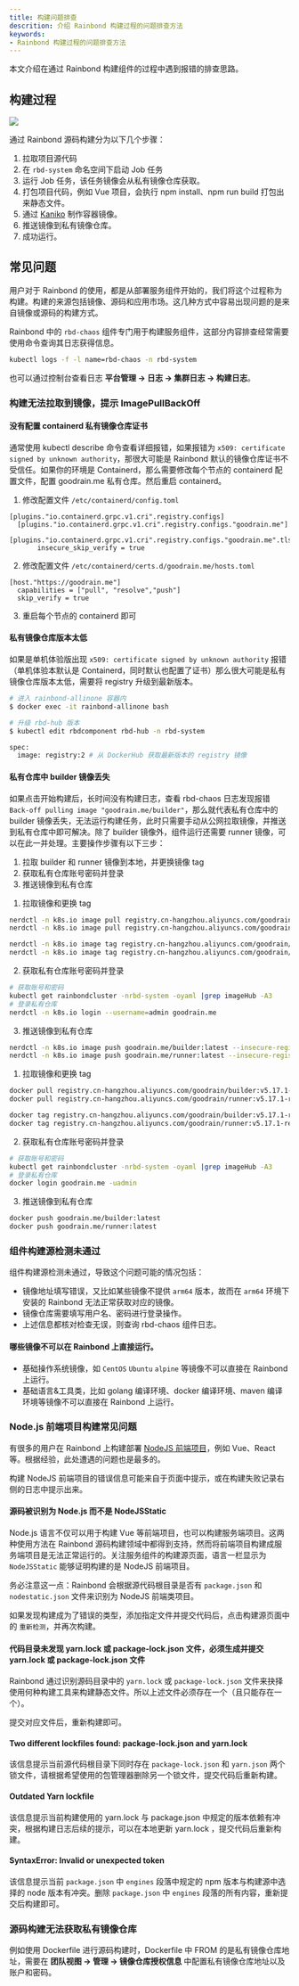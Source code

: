 ```yaml
---
title: 构建问题排查
descrition: 介绍 Rainbond 构建过程的问题排查方法
keywords:
- Rainbond 构建过程的问题排查方法
---
```



本文介绍在通过 Rainbond 构建组件的过程中遇到报错的排查思路。

## 构建过程

![](https://static.goodrain.com/docs/5.12/troubleshooting/installation/build-process.png)

通过 Rainbond 源码构建分为以下几个步骤：

1. 拉取项目源代码
2. 在 `rbd-system` 命名空间下启动 Job 任务
3. 运行 Job 任务，该任务镜像会从私有镜像仓库获取。
4. 打包项目代码，例如 Vue 项目，会执行 npm install、npm run build 打包出来静态文件。
5. 通过 [Kaniko](https://github.com/GoogleContainerTools/kaniko) 制作容器镜像。
6. 推送镜像到私有镜像仓库。
7. 成功运行。

## 常见问题

用户对于 Rainbond 的使用，都是从部署服务组件开始的，我们将这个过程称为构建。构建的来源包括镜像、源码和应用市场。这几种方式中容易出现问题的是来自镜像或源码的构建方式。

Rainbond 中的 `rbd-chaos` 组件专门用于构建服务组件，这部分内容排查经常需要使用命令查询其日志获得信息。

```bash
kubectl logs -f -l name=rbd-chaos -n rbd-system
```

也可以通过控制台查看日志 **平台管理 -> 日志 -> 集群日志 -> 构建日志**。

### 构建无法拉取到镜像，提示 ImagePullBackOff

#### 没有配置 containerd 私有镜像仓库证书

通常使用 kubectl describe 命令查看详细报错，如果报错为 `x509: certificate signed by unknown authority`，那很大可能是 Rainbond 默认的镜像仓库证书不受信任。如果你的环境是 Containerd，那么需要修改每个节点的 containerd 配置文件，配置 goodrain.me 私有仓库。然后重启 containerd。

1. 修改配置文件 `/etc/containerd/config.toml`

```
[plugins."io.containerd.grpc.v1.cri".registry.configs]
  [plugins."io.containerd.grpc.v1.cri".registry.configs."goodrain.me"]
    [plugins."io.containerd.grpc.v1.cri".registry.configs."goodrain.me".tls]
       insecure_skip_verify = true
```

2. 修改配置文件 `/etc/containerd/certs.d/goodrain.me/hosts.toml`

```
[host."https://goodrain.me"]
  capabilities = ["pull", "resolve","push"]
  skip_verify = true
```

3. 重启每个节点的 containerd 即可

#### 私有镜像仓库版本太低

如果是单机体验版出现 `x509: certificate signed by unknown authority` 报错（单机体验本默认是 Containerd，同时默认也配置了证书）那么很大可能是私有镜像仓库版本太低，需要将 registry 升级到最新版本。

```bash
# 进入 rainbond-allinone 容器内
$ docker exec -it rainbond-allinone bash

# 升级 rbd-hub 版本
$ kubectl edit rbdcomponent rbd-hub -n rbd-system

spec:
  image: registry:2 # 从 DockerHub 获取最新版本的 registry 镜像
```

#### 私有仓库中 builder 镜像丢失

如果点击开始构建后，长时间没有构建日志，查看 rbd-chaos 日志发现报错 `Back-off pulling image "goodrain.me/builder"`，那么就代表私有仓库中的 builder 镜像丢失，无法运行构建任务，此时只需要手动从公网拉取镜像，并推送到私有仓库中即可解决。除了 builder 镜像外，组件运行还需要 runner 镜像，可以在此一并处理。主要操作步骤有以下三步：

1. 拉取 builder 和 runner 镜像到本地，并更换镜像 tag
2. 获取私有仓库账号密码并登录
3. 推送镜像到私有仓库

<Tabs groupId="解决方案">
  <TabItem value="Containerd 运行时" label="Containerd 运行时" default>

1. 拉取镜像和更换 tag

```bash
nerdctl -n k8s.io image pull registry.cn-hangzhou.aliyuncs.com/goodrain/builder:v5.17.1-release
nerdctl -n k8s.io image pull registry.cn-hangzhou.aliyuncs.com/goodrain/runner:v5.17.1-release

nerdctl -n k8s.io image tag registry.cn-hangzhou.aliyuncs.com/goodrain/builder:v5.17.1-release goodrain.me/builder:latest
nerdctl -n k8s.io image tag registry.cn-hangzhou.aliyuncs.com/goodrain/runner:v5.17.1-release goodrain.me/runner:latest
```

2. 获取私有仓库账号密码并登录

```bash
# 获取账号和密码
kubectl get rainbondcluster -nrbd-system -oyaml |grep imageHub -A3
# 登录私有仓库
nerdctl -n k8s.io login --username=admin goodrain.me
```

3. 推送镜像到私有仓库

```bash
nerdctl -n k8s.io image push goodrain.me/builder:latest --insecure-registry
nerdctl -n k8s.io image push goodrain.me/runner:latest --insecure-registry
```

  </TabItem>

  <TabItem value="Docker 运行时" label="Docker 运行时" default>


1. 拉取镜像和更换 tag

```bash
docker pull registry.cn-hangzhou.aliyuncs.com/goodrain/builder:v5.17.1-release
docker pull registry.cn-hangzhou.aliyuncs.com/goodrain/runner:v5.17.1-release

docker tag registry.cn-hangzhou.aliyuncs.com/goodrain/builder:v5.17.1-release goodrain.me/builder:latest
docker tag registry.cn-hangzhou.aliyuncs.com/goodrain/runner:v5.17.1-release goodrain.me/runner:latest
```

2. 获取私有仓库账号密码并登录

```bash
# 获取账号和密码
kubectl get rainbondcluster -nrbd-system -oyaml |grep imageHub -A3
# 登录私有仓库
docker login goodrain.me -uadmin
```

3. 推送镜像到私有仓库

```bash
docker push goodrain.me/builder:latest
docker push goodrain.me/runner:latest
```

  </TabItem>
</Tabs>

### 组件构建源检测未通过

组件构建源检测未通过，导致这个问题可能的情况包括：

- 镜像地址填写错误，又比如某些镜像不提供 `arm64` 版本，故而在 `arm64` 环境下安装的 Rainbond 无法正常获取对应的镜像。
- 镜像仓库需要填写用户名、密码进行登录操作。
- 上述信息都核对检查无误，则查询 rbd-chaos 组件日志。

#### 哪些镜像不可以在 Rainbond 上直接运行。

- 基础操作系统镜像，如 `CentOS` `Ubuntu` `alpine` 等镜像不可以直接在 Rainbond 上运行。
- 基础语言&工具类，比如 golang 编译环境、docker 编译环境、maven 编译环境等镜像不可以直接在 Rainbond 上运行。

### Node.js 前端项目构建常见问题

有很多的用户在 Rainbond 上构建部署 [NodeJS 前端项目](/docs/use-manual/component-create/language-support/nodejs-static)，例如 Vue、React 等。根据经验，此处遭遇的问题也是最多的。

构建 NodeJS 前端项目的错误信息可能来自于页面中提示，或在构建失败记录右侧的日志中提示出来。

#### 源码被识别为 Node.js 而不是 NodeJSStatic

Node.js 语言不仅可以用于构建 Vue 等前端项目，也可以构建服务端项目。这两种使用方法在 Rainbond 源码构建领域中都得到支持，然而将前端项目构建成服务端项目是无法正常运行的。关注服务组件的构建源页面，语言一栏显示为 `NodeJSStatic` 能够证明构建的是 NodeJS 前端项目。

务必注意这一点：Rainbond 会根据源代码根目录是否有 `package.json` 和 `nodestatic.json` 文件来识别为 NodeJS 前端类项目。

如果发现构建成为了错误的类型，添加指定文件并提交代码后，点击构建源页面中的 `重新检测`，并再次构建。

#### 代码目录未发现 yarn.lock 或 package-lock.json 文件，必须生成并提交 yarn.lock 或 package-lock.json 文件

Rainbond 通过识别源码目录中的 `yarn.lock` 或 `package-lock.json` 文件来抉择使用何种构建工具来构建静态文件。所以上述文件必须存在一个（且只能存在一个）。

提交对应文件后，重新构建即可。

#### Two different lockfiles found: package-lock.json and yarn.lock

该信息提示当前源代码根目录下同时存在 `package-lock.json` 和 `yarn.json` 两个锁文件，请根据希望使用的包管理器删除另一个锁文件，提交代码后重新构建。

#### Outdated Yarn lockfile

该信息提示当前构建使用的 yarn.lock 与 package.json 中规定的版本依赖有冲突，根据构建日志后续的提示，可以在本地更新 yarn.lock ，提交代码后重新构建。

#### SyntaxError: Invalid or unexpected token

该信息提示当前 `package.json` 中 `engines` 段落中规定的 npm 版本与构建源中选择的 node 版本有冲突。删除 `package.json` 中 `engines` 段落的所有内容，重新提交后构建即可。

### 源码构建无法获取私有镜像仓库

例如使用 Dockerfile 进行源码构建时，Dockerfile 中 FROM 的是私有镜像仓库地址，需要在 **团队视图 -> 管理 -> 镜像仓库授权信息** 中配置私有镜像仓库地址以及账户和密码。